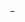 <includeonly>&minus;</includeonly><noinclude>{{doc|content=
本模板用于在条目中插入编码为 U+2212 的减号（&minus;，MINUS SIGN，又称负号），输入 {{tl|减号}}、{{tl|负号}}、{{tl|负}} 或者 {{tl|minus}} 即可生成此符号。
[[Category:数学格式模板]]
}}</noinclude>